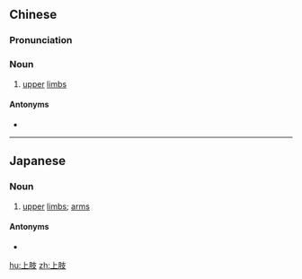 ==Chinese==
{{zh-forms}}

===Pronunciation===
{{zh-pron
|m=shàngzhī
|c=soeng6 zi1
|mn=qz,xm:siōng-ki/qz,xm:siōng-chi/zz:siāng-ki/zz:siāng-chi
|cat=n
}}

===Noun===
{{zh-noun}}

# [[upper]] [[limb]]s

====Antonyms====
* {{zh-l|下肢}}

----

==Japanese==
{{ja-kanjitab|じょう|し|yomi=on}}

===Noun===
{{ja-noun|じょうし}}
# [[upper]] [[limbs]]; [[arms]]

====Antonyms====
* {{ja-r|下肢|かし}}

[[hu:上肢]]
[[zh:上肢]]